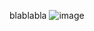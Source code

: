 blablabla
![image](https://user-images.githubusercontent.com/99693575/154319444-2174fec9-c695-4d4e-b350-bc149b5b328f.png)

